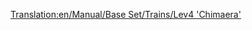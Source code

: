 [[Translation:en/Manual/Base Set/Trains/Lev4 'Chimaera']]
{{it/Manuale/Set base/Treni/StatLocomotive|Image=[[File:it/Manuale/Set base/Treni/Lev4chimaerarhead.png]]
|Name=Lev4 'Chimaera'
|Costo=222.656
|Velocità=643
|Peso=300 
|Potenza=14.915
|Annuale=€ 7.170
|Progettata=2037
|Vita=20
|Clima= 
*Temperato
*Subartico
*Subtropicale 
|Descrizione=La locomotiva più veloce del gioco. Si tratta di un treno a due teste.
L'uso di questa macchina al massimo delle sue potenzialità può darti dei mal di testa più avanti nel gioco. Dal momento che aumenta la velocità del 33% rispetto al Lev3 "Pegasus", e dovrai aggiungere deviazioni o bypass nella tua rete, o aggiornare l'intera flotta (che funzionerà solo se non hai ancora raggiunto la lunghezza massima della stazione con il Lev3).
|Real-life=Nessun equivalente del mondo reale è stato trovato per questo treno. Forse tra qualche anno, quando MagLev sarà una tecnologia consolidata, potresti inserire qui un motore MagLev di quarta generazione. Il treno assomiglia al treno[http://www.transrapid.de Transrapid] 9(?), come pure al [http://starwars.wikia.com/wiki/StarSpeeder_3000 Starspeeder 3000] dall'attrazione Star Tours di Disneyland. "Chimaera" è un buon nome per l'unica locomotiva maglev a più teste!
}}